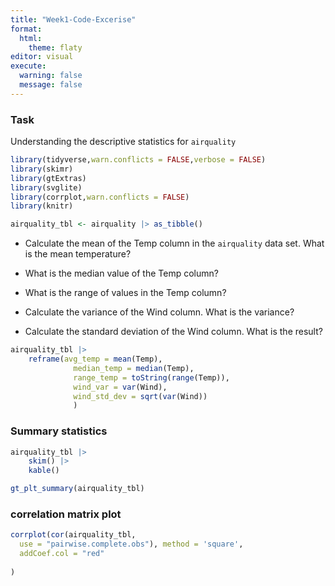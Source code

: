 ```yaml
---
title: "Week1-Code-Excerise"
format:
  html:
    theme: flaty
editor: visual
execute: 
  warning: false
  message: false
---
```


### Task

Understanding the descriptive statistics for `airquality`

```r

library(tidyverse,warn.conflicts = FALSE,verbose = FALSE)
library(skimr)
library(gtExtras)
library(svglite)
library(corrplot,warn.conflicts = FALSE)
library(knitr)

airquality_tbl <- airquality |> as_tibble()
```

-   Calculate the mean of the Temp column in the `airquality` data set. What is the mean temperature?

-   What is the median value of the Temp column?

-   What is the range of values in the Temp column?

-   Calculate the variance of the Wind column. What is the variance?

-   Calculate the standard deviation of the Wind column. What is the result?\

```r

airquality_tbl |> 
    reframe(avg_temp = mean(Temp),
              median_temp = median(Temp),
              range_temp = toString(range(Temp)),
              wind_var = var(Wind),
              wind_std_dev = sqrt(var(Wind))
              )

```

### Summary statistics

```r

airquality_tbl |> 
    skim() |> 
    kable()
```

```r
gt_plt_summary(airquality_tbl)

```

### correlation matrix plot

```r
corrplot(cor(airquality_tbl,
  use = "pairwise.complete.obs"), method = 'square',
  addCoef.col = "red"
  
)
```
